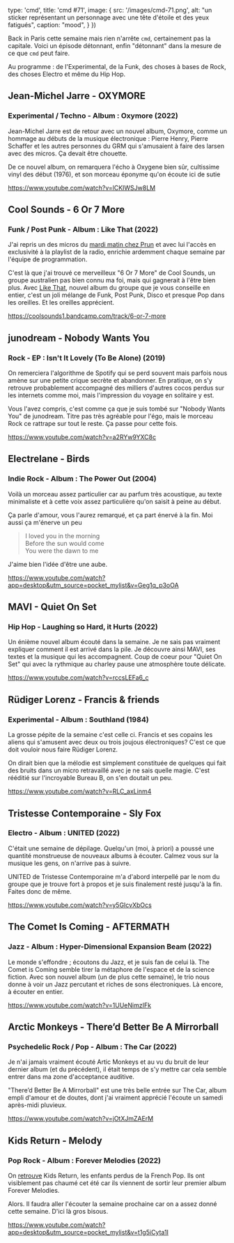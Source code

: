 

  type: 'cmd',
  title: 'cmd #71',
  image: {
    src: '/images/cmd-71.png',
    alt: "un sticker représentant un personnage avec une tête d'étoile et des yeux fatigués",
    caption: "mood",
  }
})

Back in Paris cette semaine mais rien n'arrête `cmd`, certainement pas la
capitale. Voici un épisode détonnant, enfin "détonnant" dans la mesure de ce que
`cmd` peut faire.

Au programme : de l'Experimental, de la Funk, des choses à bases de Rock, des
choses Electro et même du Hip Hop.



## Jean-Michel Jarre - OXYMORE

### Experimental / Techno - Album : Oxymore (2022)

Jean-Michel Jarre est de retour avec un nouvel album, Oxymore, comme un hommage
au débuts de la musique électronique : Pierre Henry, Pierre Schaffer et les
autres personnes du GRM qui s'amusaient à faire des larsen avec des micros. Ça
devait être chouette.

De ce nouvel album, on remarquera l'écho à Oxygene bien sûr, cultissime vinyl
des début (1976), et son morceau éponyme qu'on écoute ici de sutie

https://www.youtube.com/watch?v=lCKIWSJw8LM



## Cool Sounds - 6 Or 7 More

### Funk / Post Punk - Album : Like That (2022)

J'ai repris un des micros du [mardi matin chez
Prun](https://www.prun.net/emission/8301-tumulte) et avec lui l'accès en
exclusivité à la playlist de la radio, enrichie ardemment chaque semaine par
l'équipe de programmation.

C'est là que j'ai trouvé ce merveilleux "6 Or 7 More" de Cool Sounds, un groupe
australien pas bien connu ma foi, mais qui gagnerait à l'être bien plus. Avec
[Like That](https://coolsounds1.bandcamp.com/album/like-that), nouvel album du
groupe que je vous conseille en entier, c'est un joli mélange de Funk, Post
Punk, Disco et presque Pop dans les oreilles. Et les oreilles apprécient.

https://coolsounds1.bandcamp.com/track/6-or-7-more



## junodream - Nobody Wants You

### Rock - EP : Isn't It Lovely (To Be Alone) (2019)

On remerciera l'algorithme de Spotify qui se perd souvent mais parfois nous
amène sur une petite crique secrète et abandonner. En pratique, on s'y retrouve
probablement accompagné des milliers d'autres cocos perdus sur les internets
comme moi, mais l'impression du voyage en solitaire y est.

Vous l'avez compris, c'est comme ça que je suis tombé sur "Nobody Wants You" de
junodream. Titre pas très agréable pour l'égo, mais le morceau Rock ce rattrape
sur tout le reste. Ça passe pour cette fois.

https://www.youtube.com/watch?v=a2RYw9YXC8c



## Electrelane - Birds

### Indie Rock - Album : The Power Out (2004)

Voilà un morceau assez particulier car au parfum très acoustique, au texte
minimaliste et à cette voix assez particulière qu'on saisit à peine au début.

Ça parle d'amour, vous l'aurez remarqué, et ça part énervé à la fin. Moi aussi
ça m'énerve un peu

> I loved you in the morning <br/>
> Before the sun would come <br/>
> You were the dawn to me <br/>

J'aime bien l'idée d'être une aube.

https://www.youtube.com/watch?app=desktop&utm_source=pocket_mylist&v=Geg1q_p3oOA


## MAVI - Quiet On Set

### Hip Hop - Laughing so Hard, it Hurts (2022)

Un énième nouvel album écouté dans la semaine. Je ne sais pas vraiment expliquer
comment il est arrivé dans la pile. Je découvre ainsi MAVI, ses textes et la
musique qui les accompagnent. Coup de coeur pour "Quiet On Set" qui avec la
rythmique au charley pause une atmosphère toute délicate.

https://www.youtube.com/watch?v=rccsLEFa6_c


## Rüdiger Lorenz - Francis & friends

### Experimental - Album : Southland (1984)

La grosse pépite de la semaine c'est celle ci. Francis et ses copains les aliens
qui s'amusent avec deux ou trois joujous électroniques? C'est ce que doit
vouloir nous faire Rüdiger Lorenz.

On dirait bien que la mélodie est simplement constituée de quelques qui fait des
bruits dans un micro retravaillé avec je ne sais quelle magie. C'est rééditié
sur l'incroyable Bureau B, on s'en doutait un peu.

https://www.youtube.com/watch?v=RLC_axLinm4


## Tristesse Contemporaine - Sly Fox

### Electro - Album : UNITED (2022)

C'était une semaine de dépilage. Quelqu'un (moi, à priori) a poussé une quantité
monstrueuse de  nouveaux albums à écouter. Calmez vous sur la musique les gens,
on n'arrive pas à suivre.

UNITED de Tristesse Contemporaine m'a d'abord interpellé par le nom du groupe
que je trouve fort à propos et je suis finalement resté jusqu'à la fin. Faites
donc de même.

https://www.youtube.com/watch?v=y5GIcvXbOcs



## The Comet Is Coming - AFTERMATH

### Jazz - Album : Hyper-Dimensional Expansion Beam (2022)

Le monde s'effondre ; écoutons du Jazz, et je suis fan de celui là. The Comet is
Coming semble tirer la métaphore de l'espace et de la science fiction. Avec son
nouvel album (un de plus cette semaine), le trio nous donne à voir un Jazz
percutant et riches de sons électroniques. Là encore, à écouter en entier.

https://www.youtube.com/watch?v=1UUeNimzIFk


## Arctic Monkeys - There’d Better Be A Mirrorball

### Psychedelic Rock / Pop - Album : The Car (2022)

Je n'ai jamais vraiment écouté Artic Monkeys et au vu du bruit de leur dernier
album (et du précédent), il était temps de s'y mettre car cela semble entrer
dans ma zone d'acceptance auditive.

"There’d Better Be A Mirrorball" est une très belle entrée sur The Car, album
empli d'amour et de doutes, dont j'ai vraiment apprécié l'écoute un samedi
après-midi pluvieux.

https://www.youtube.com/watch?v=jOtXJmZAErM



## Kids Return - Melody

### Pop Rock - Album : Forever Melodies (2022)

On [retrouve](https://cmd.wuips.com/post/2022-02-18-cmd-35) Kids Return, les
enfants perdus de la French Pop. Ils ont visiblement pas chaumé cet été car ils
viennent de sortir leur premier album Forever Melodies.

Alors. Il faudra aller l'écouter la semaine prochaine car on a assez donné cette
semaine. D'ici là gros bisous.

https://www.youtube.com/watch?app=desktop&utm_source=pocket_mylist&v=t1g5iCyta1I

